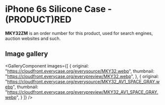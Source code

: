 
# iPhone 6s Silicone Case - (PRODUCT)RED

<Callout type='info' emoji='👉🏻'>**MKY32ZM** is an order number for this product, used for search engines, auction websites and such.</Callout>

## Image gallery

<GalleryComponent
    images={[
      {
        original: "https://cloudfront.everycase.org/everysource/MKY32.webp",
        thumbnail: "https://cloudfront.everycase.org/everypreview/MKY32.webp",
      },
      {
        original: "https://cloudfront.everycase.org/everysource/MKY32_AV1_SPACE_GRAY.webp",
        thumbnail: "https://cloudfront.everycase.org/everypreview/MKY32_AV1_SPACE_GRAY.webp",
      }
    ]}
  />
